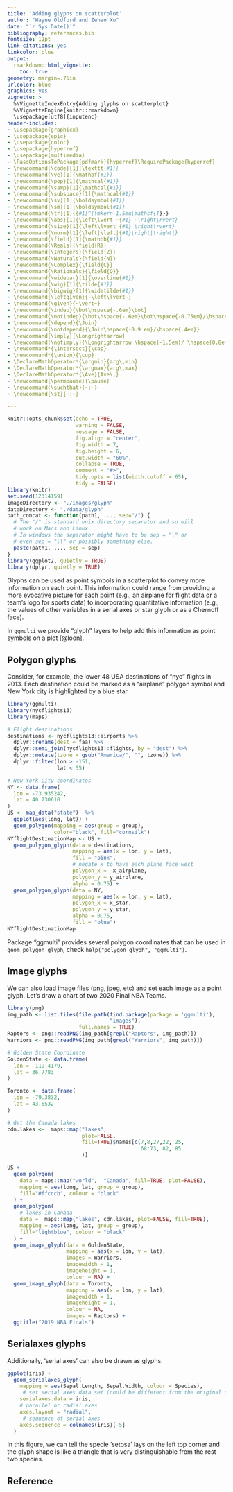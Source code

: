 ```yaml
---
title: 'Adding glyphs on scatterplot'
author: "Wayne Oldford and Zehao Xu"
date: "`r Sys.Date()`"
bibliography: references.bib
fontsize: 12pt
link-citations: yes
linkcolor: blue
output:
  rmarkdown::html_vignette:
    toc: true
geometry: margin=.75in
urlcolor: blue
graphics: yes
vignette: >
  %\VignetteIndexEntry{Adding glyphs on scatterplot}
  %\VignetteEngine{knitr::rmarkdown}
  \usepackage[utf8]{inputenc}
header-includes:
- \usepackage{graphicx}
- \usepackage{epic}
- \usepackage{color}
- \usepackage{hyperref}
- \usepackage{multimedia}
- \PassOptionsToPackage{pdfmark}{hyperref}\RequirePackage{hyperref}
- \newcommand{\code}[1]{\texttt{#1}}
- \newcommand{\ve}[1]{\mathbf{#1}}
- \newcommand{\pop}[1]{\mathcal{#1}}
- \newcommand{\samp}[1]{\mathcal{#1}}
- \newcommand{\subspace}[1]{\mathcal{#1}}
- \newcommand{\sv}[1]{\boldsymbol{#1}}
- \newcommand{\sm}[1]{\boldsymbol{#1}}
- \newcommand{\tr}[1]{{#1}^{\mkern-1.5mu\mathsf{T}}}
- \newcommand{\abs}[1]{\left\lvert ~{#1} ~\right\rvert}
- \newcommand{\size}[1]{\left\lvert {#1} \right\rvert}
- \newcommand{\norm}[1]{\left|\left|{#1}\right|\right|}
- \newcommand{\field}[1]{\mathbb{#1}}
- \newcommand{\Reals}{\field{R}}
- \newcommand{\Integers}{\field{Z}}
- \newcommand{\Naturals}{\field{N}}
- \newcommand{\Complex}{\field{C}}
- \newcommand{\Rationals}{\field{Q}}
- \newcommand{\widebar}[1]{\overline{#1}}
- \newcommand{\wig}[1]{\tilde{#1}}
- \newcommand{\bigwig}[1]{\widetilde{#1}}
- \newcommand{\leftgiven}{~\left\lvert~}
- \newcommand{\given}{~\vert~}
- \newcommand{\indep}{\bot\hspace{-.6em}\bot}
- \newcommand{\notindep}{\bot\hspace{-.6em}\bot\hspace{-0.75em}/\hspace{.4em}}
- \newcommand{\depend}{\Join}
- \newcommand{\notdepend}{\Join\hspace{-0.9 em}/\hspace{.4em}}
- \newcommand{\imply}{\Longrightarrow}
- \newcommand{\notimply}{\Longrightarrow \hspace{-1.5em}/ \hspace{0.8em}}
- \newcommand*{\intersect}{\cap}
- \newcommand*{\union}{\cup}
- \DeclareMathOperator*{\argmin}{arg\,min}
- \DeclareMathOperator*{\argmax}{arg\,max}
- \DeclareMathOperator*{\Ave}{Ave\,}
- \newcommand{\permpause}{\pause}
- \newcommand{\suchthat}{~:~}
- \newcommand{\st}{~:~}

---
```



```r
knitr::opts_chunk$set(echo = TRUE, 
                      warning = FALSE,
                      message = FALSE,
                      fig.align = "center", 
                      fig.width = 7, 
                      fig.height = 6,
                      out.width = "60%", 
                      collapse = TRUE,
                      comment = "#>",
                      tidy.opts = list(width.cutoff = 65),
                      tidy = FALSE)
library(knitr)
set.seed(12314159)
imageDirectory <- "./images/glyph"
dataDirectory <- "./data/glyph"
path_concat <- function(path1, ..., sep="/") {
  # The "/" is standard unix directory separator and so will
  # work on Macs and Linux.
  # In windows the separator might have to be sep = "\" or 
  # even sep = "\\" or possibly something else. 
  paste(path1, ..., sep = sep)
}
library(ggplot2, quietly = TRUE)
library(dplyr, quietly = TRUE)
```

Glyphs can be used as point symbols in a scatterplot to convey more information on each point.  This information could range from providing a more evocative picture for each point (e.g., an airplane for flight data  or a team's logo for sports data) to incorporating quantitative information (e.g., the values of other variables in a serial axes or star glyph or as a Chernoff face).

In `ggmulti` we provide "glyph" layers to help add this information as point symbols on a plot [@loon].

## Polygon glyphs

Consider, for example, the lower 48 USA destinations  of "nyc" flights in 2013. Each destination could be marked as a "airplane" polygon symbol and New York city is highlighted by a blue star.

```r
library(ggmulti)
library(nycflights13)
library(maps)

# Flight destinations
destinations <- nycflights13::airports %>% 
  dplyr::rename(dest = faa) %>% 
  dplyr::semi_join(nycflights13::flights, by = "dest") %>% 
  dplyr::mutate(tzone = gsub("America/", "", tzone)) %>% 
  dplyr::filter(lon > -151, 
                lat < 55)

# New York City coordinates
NY <- data.frame(
  lon = -73.935242,
  lat = 40.730610
)
US <- map_data("state")  %>% 
  ggplot(aes(long, lat)) +
  geom_polygon(mapping = aes(group = group), 
               color="black", fill="cornsilk") 
NYflightDestinationMap <- US + 
  geom_polygon_glyph(data = destinations,
                     mapping = aes(x = lon, y = lat),
                     fill = "pink",
                     # negate x to have each plane face west
                     polygon_x = -x_airplane, 
                     polygon_y = y_airplane,
                     alpha = 0.75) + 
  geom_polygon_glyph(data = NY,
                     mapping = aes(x = lon, y = lat),
                     polygon_x = x_star,
                     polygon_y = y_star, 
                     alpha = 0.75, 
                     fill = "blue")
NYflightDestinationMap
```

Package "ggmulti" provides several polygon coordinates that can be used in `geom_polygon_glyph`, check `help("polygon_glyph", "ggmulti")`.

## Image glyphs

We can also load image files (png, jpeg, etc) and set each image as a point glyph. Let's draw a chart of two 2020 Final NBA Teams.

```r
library(png)
img_path <- list.files(file.path(find.package(package = 'ggmulti'),
                                 "images"),
                       full.names = TRUE)
Raptors <- png::readPNG(img_path[grepl("Raptors", img_path)])
Warriors <- png::readPNG(img_path[grepl("Warriors", img_path)])
```

```r
# Golden State Coordinate
GoldenState <- data.frame(
  lon = -119.4179,
  lat = 36.7783
)

Toronto <- data.frame(
  lon = -79.3832,
  lat = 43.6532
)

# Get the Canada lakes
cdn.lakes <-  maps::map("lakes",
                        plot=FALSE,
                        fill=TRUE)$names[c(7,8,27,22, 25,
                                           68:73, 82, 85
                        )]

US + 
  geom_polygon(
    data = maps::map("world",  "Canada", fill=TRUE, plot=FALSE),
    mapping = aes(long, lat, group = group), 
    fill="#ffcccb", colour = "black"
  ) + 
  geom_polygon(
    # lakes in Canada
    data =  maps::map("lakes", cdn.lakes, plot=FALSE, fill=TRUE),
    mapping = aes(long, lat, group = group), 
    fill="lightblue", colour = "black"
  ) + 
  geom_image_glyph(data = GoldenState,
                   mapping = aes(x = lon, y = lat), 
                   images = Warriors,
                   imagewidth = 1, 
                   imageheight = 1, 
                   colour = NA) + 
  geom_image_glyph(data = Toronto,
                   mapping = aes(x = lon, y = lat), 
                   imagewidth = 1, 
                   imageheight = 1, 
                   colour = NA,
                   images = Raptors) + 
  ggtitle("2019 NBA Finals")
```

## Serialaxes glyphs

Additionally, 'serial axes' can also be drawn as glyphs. 

```r
ggplot(iris) +
  geom_serialaxes_glyph(
    mapping = aes(Sepal.Length, Sepal.Width, colour = Species),
     # set serial axes data set (could be different from the original data)
    serialaxes.data = iris,
    # parallel or radial axes
    axes.layout = "radial", 
     # sequence of serial axes
    axes.sequence = colnames(iris)[-5]
  )
```

In this figure, we can tell the specie 'setosa' lays on the left top corner and the glyph shape is like a triangle that is very distinguishable from the rest two species.

## Reference
